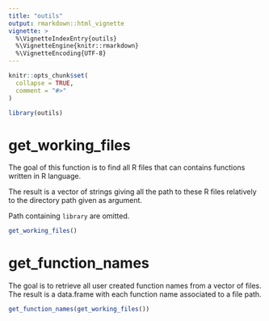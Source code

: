```yaml
---
title: "outils"
output: rmarkdown::html_vignette
vignette: >
  %\VignetteIndexEntry{outils}
  %\VignetteEngine{knitr::rmarkdown}
  %\VignetteEncoding{UTF-8}
---
```


```r
knitr::opts_chunk$set(
  collapse = TRUE,
  comment = "#>"
)
```

```r
library(outils)
```

<!-- WARNING - This vignette is generated by {fusen} from dev/flat_outils.Rmd: do not edit by hand -->



<!--
 You need to run the 'description' chunk in the '0-dev_history.Rmd' file before continuing your code there.
-->

# get_working_files

The goal of this function is to find all R files that can contains functions written in R language.

The result is a vector of strings giving all the path to these R files relatively to the directory path given as argument.

Path containing `library` are omitted. 
    
  
```r
get_working_files()
```

  
  
# get_function_names

The goal is to retrieve all user created function names from a vector of files.
The result is a data.frame with each function name associated to a file path.
    
  
  
```r
get_function_names(get_working_files())
```

  
  

